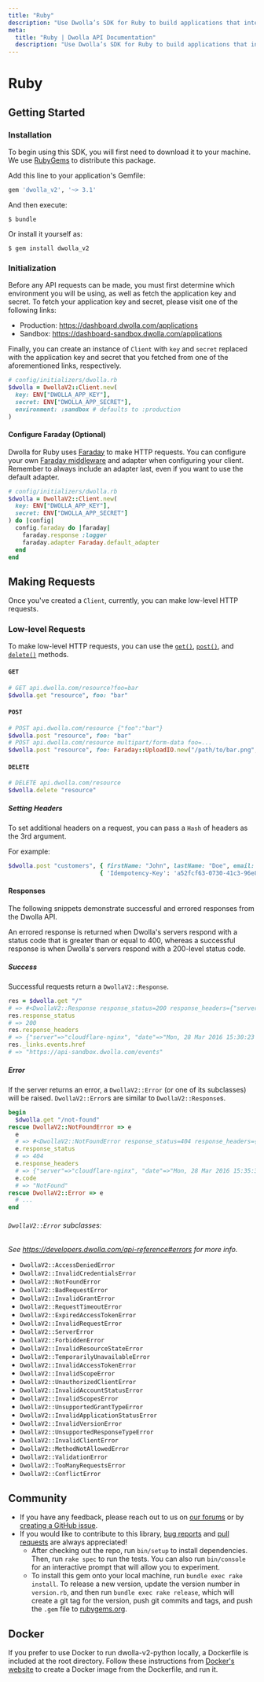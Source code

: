 ```yaml
---
title: "Ruby"
description: "Use Dwolla’s SDK for Ruby to build applications that interact with the Dwolla API to perform account-to-account payment functions."
meta:
  title: "Ruby | Dwolla API Documentation"
  description: "Use Dwolla’s SDK for Ruby to build applications that interact with the Dwolla API to perform account-to-account payment functions."
---
```


# Ruby

## Getting Started

### Installation

To begin using this SDK, you will first need to download it to your machine. We use [RubyGems](https://rubygems.org/gems/dwolla_v2) to distribute this package.

Add this line to your application's Gemfile:

```ruby
gem 'dwolla_v2', '~> 3.1'
```

And then execute:

    $ bundle

Or install it yourself as:

    $ gem install dwolla_v2

### Initialization

Before any API requests can be made, you must first determine which environment you will be using, as well as fetch the application key and secret. To fetch your application key and secret, please visit one of the following links:

- Production: https://dashboard.dwolla.com/applications
- Sandbox: https://dashboard-sandbox.dwolla.com/applications

Finally, you can create an instance of `Client` with `key` and `secret` replaced with the application key and secret that you fetched from one of the aforementioned links, respectively.

```ruby
# config/initializers/dwolla.rb
$dwolla = DwollaV2::Client.new(
  key: ENV["DWOLLA_APP_KEY"],
  secret: ENV["DWOLLA_APP_SECRET"],
  environment: :sandbox # defaults to :production
)
```

#### Configure Faraday (Optional)

Dwolla for Ruby uses [Faraday][faraday] to make HTTP requests. You can configure your own
[Faraday middleware][faraday-middleware] and adapter when configuring your client. Remember to
always include an adapter last, even if you want to use the default adapter.

[faraday]: https://github.com/lostisland/faraday
[faraday-middleware]: https://github.com/lostisland/faraday_middleware

```ruby
# config/initializers/dwolla.rb
$dwolla = DwollaV2::Client.new(
  key: ENV["DWOLLA_APP_KEY"],
  secret: ENV["DWOLLA_APP_SECRET"]
) do |config|
  config.faraday do |faraday|
    faraday.response :logger
    faraday.adapter Faraday.default_adapter
  end
end
```

## Making Requests

Once you've created a `Client`, currently, you can make low-level HTTP requests.

### Low-level Requests

To make low-level HTTP requests, you can use the [`get()`](#get), [`post()`](#post), and [`delete()`](#delete) methods.

#### `GET`

```ruby
# GET api.dwolla.com/resource?foo=bar
$dwolla.get "resource", foo: "bar"
```

#### `POST`

```ruby
# POST api.dwolla.com/resource {"foo":"bar"}
$dwolla.post "resource", foo: "bar"
# POST api.dwolla.com/resource multipart/form-data foo=...
$dwolla.post "resource", foo: Faraday::UploadIO.new("/path/to/bar.png", "image/png")
```

#### `DELETE`

```ruby
# DELETE api.dwolla.com/resource
$dwolla.delete "resource"
```

##### Setting Headers

To set additional headers on a request, you can pass a `Hash` of headers as the 3rd argument.

For example:

```ruby
$dwolla.post "customers", { firstName: "John", lastName: "Doe", email: "jd@doe.com" },
                          { 'Idempotency-Key': 'a52fcf63-0730-41c3-96e8-7147b5d1fb01' }
```

#### Responses

The following snippets demonstrate successful and errored responses from the Dwolla API.

An errored response is returned when Dwolla's servers respond with a status code that is greater than or equal to 400, whereas a successful response is when Dwolla's servers respond with a 200-level status code.

##### Success

Successful requests return a `DwollaV2::Response`.

```ruby
res = $dwolla.get "/"
# => #<DwollaV2::Response response_status=200 response_headers={"server"=>"cloudflare-nginx", "date"=>"Mon, 28 Mar 2016 15:30:23 GMT", "content-type"=>"application/vnd.dwolla.v1.hal+json; charset=UTF-8", "content-length"=>"150", "connection"=>"close", "set-cookie"=>"__cfduid=d9dcd0f586c166d36cbd45b992bdaa11b1459179023; expires=Tue, 28-Mar-17 15:30:23 GMT; path=/; domain=.dwolla.com; HttpOnly", "x-request-id"=>"69a4e612-5dae-4c52-a6a0-2f921e34a88a", "cf-ray"=>"28ac1f81875941e3-MSP"} {"_links"=>{"events"=>{"href"=>"https://api-sandbox.dwolla.com/events"}, "webhook-subscriptions"=>{"href"=>"https://api-sandbox.dwolla.com/webhook-subscriptions"}}}>
res.response_status
# => 200
res.response_headers
# => {"server"=>"cloudflare-nginx", "date"=>"Mon, 28 Mar 2016 15:30:23 GMT", "content-type"=>"application/vnd.dwolla.v1.hal+json; charset=UTF-8", "content-length"=>"150", "connection"=>"close", "set-cookie"=>"__cfduid=d9dcd0f586c166d36cbd45b992bdaa11b1459179023; expires=Tue, 28-Mar-17 15:30:23 GMT; path=/; domain=.dwolla.com; HttpOnly", "x-request-id"=>"69a4e612-5dae-4c52-a6a0-2f921e34a88a", "cf-ray"=>"28ac1f81875941e3-MSP"}
res._links.events.href
# => "https://api-sandbox.dwolla.com/events"
```

##### Error

If the server returns an error, a `DwollaV2::Error` (or one of its subclasses) will be raised.
`DwollaV2::Error`s are similar to `DwollaV2::Response`s.

```ruby
begin
  $dwolla.get "/not-found"
rescue DwollaV2::NotFoundError => e
  e
  # => #<DwollaV2::NotFoundError response_status=404 response_headers={"server"=>"cloudflare-nginx", "date"=>"Mon, 28 Mar 2016 15:35:32 GMT", "content-type"=>"application/vnd.dwolla.v1.hal+json; profile=\"http://nocarrier.co.uk/profiles/vnd.error/\"; charset=UTF-8", "content-length"=>"69", "connection"=>"close", "set-cookie"=>"__cfduid=da1478bfdf3e56275cd8a6a741866ccce1459179332; expires=Tue, 28-Mar-17 15:35:32 GMT; path=/; domain=.dwolla.com; HttpOnly", "access-control-allow-origin"=>"*", "x-request-id"=>"667fca74-b53d-43db-bddd-50426a011881", "cf-ray"=>"28ac270abca64207-MSP"} {"code"=>"NotFound", "message"=>"The requested resource was not found."}>
  e.response_status
  # => 404
  e.response_headers
  # => {"server"=>"cloudflare-nginx", "date"=>"Mon, 28 Mar 2016 15:35:32 GMT", "content-type"=>"application/vnd.dwolla.v1.hal+json; profile=\"http://nocarrier.co.uk/profiles/vnd.error/\"; charset=UTF-8", "content-length"=>"69", "connection"=>"close", "set-cookie"=>"__cfduid=da1478bfdf3e56275cd8a6a741866ccce1459179332; expires=Tue, 28-Mar-17 15:35:32 GMT; path=/; domain=.dwolla.com; HttpOnly", "access-control-allow-origin"=>"*", "x-request-id"=>"667fca74-b53d-43db-bddd-50426a011881", "cf-ray"=>"28ac270abca64207-MSP"}
  e.code
  # => "NotFound"
rescue DwollaV2::Error => e
  # ...
end
```

###### `DwollaV2::Error` subclasses:

_See https://developers.dwolla.com/api-reference#errors for more info._

- `DwollaV2::AccessDeniedError`
- `DwollaV2::InvalidCredentialsError`
- `DwollaV2::NotFoundError`
- `DwollaV2::BadRequestError`
- `DwollaV2::InvalidGrantError`
- `DwollaV2::RequestTimeoutError`
- `DwollaV2::ExpiredAccessTokenError`
- `DwollaV2::InvalidRequestError`
- `DwollaV2::ServerError`
- `DwollaV2::ForbiddenError`
- `DwollaV2::InvalidResourceStateError`
- `DwollaV2::TemporarilyUnavailableError`
- `DwollaV2::InvalidAccessTokenError`
- `DwollaV2::InvalidScopeError`
- `DwollaV2::UnauthorizedClientError`
- `DwollaV2::InvalidAccountStatusError`
- `DwollaV2::InvalidScopesError`
- `DwollaV2::UnsupportedGrantTypeError`
- `DwollaV2::InvalidApplicationStatusError`
- `DwollaV2::InvalidVersionError`
- `DwollaV2::UnsupportedResponseTypeError`
- `DwollaV2::InvalidClientError`
- `DwollaV2::MethodNotAllowedError`
- `DwollaV2::ValidationError`
- `DwollaV2::TooManyRequestsError`
- `DwollaV2::ConflictError`

## Community

- If you have any feedback, please reach out to us on [our forums](https://discuss.dwolla.com/) or by [creating a GitHub issue](https://github.com/Dwolla/dwolla-v2-ruby/issues/new).
- If you would like to contribute to this library, [bug reports](https://github.com/Dwolla/dwolla-v2-ruby/issues) and [pull requests](https://github.com/Dwolla/dwolla-v2-ruby/pulls) are always appreciated!
  - After checking out the repo, run `bin/setup` to install dependencies. Then, run `rake spec` to run the tests. You can also run `bin/console` for an interactive prompt that will allow you to experiment.
  - To install this gem onto your local machine, run `bundle exec rake install`. To release a new version, update the version number in `version.rb`, and then run `bundle exec rake release`, which will create a git tag for the version, push git commits and tags, and push the `.gem` file to [rubygems.org](https://rubygems.org).

## Docker

If you prefer to use Docker to run dwolla-v2-python locally, a Dockerfile is included at the root directory.
Follow these instructions from [Docker's website](https://docs.docker.com/build/hellobuild/) to create a Docker image from the Dockerfile, and run it.
